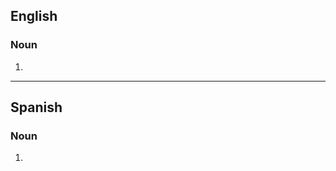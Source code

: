 ==English==

===Noun===
{{head|en|noun form}}

# {{plural of|en|cupcake}}

----

==Spanish==

===Noun===
{{head|es|noun form|g=m-p}}

# {{plural of|es|cupcake}}
